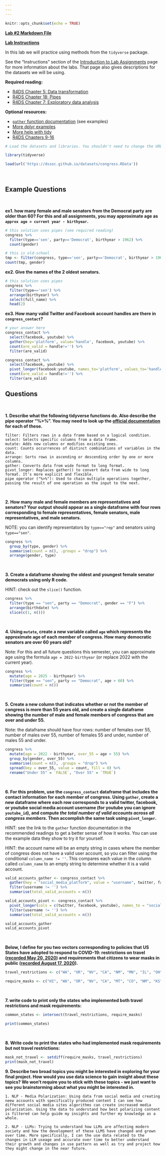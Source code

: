 ---
---
---

```{r setup, include=FALSE}
knitr::opts_chunk$set(echo = TRUE)
```

[**Lab #2 Markdown File**](/assignments/Lab_2.Rmd)

[**Lab Instructions**](https://dssoc.github.io/assignments/lab_instructions.html)

In this lab we will practice using methods from the `tidyverse` package.

See the "Instructions" section of the [Introduction to Lab Assignments](https://dssoc.github.io/assignments/lab_instructions.html) page for more information about the labs. That page also gives descriptions for the datasets we will be using.

**Required reading:**

-   [R4DS Chapter 5: Data transformation](https://r4ds.had.co.nz/transform.html)
-   [R4DS Chapter 18: Pipes](https://r4ds.had.co.nz/pipes.html)
-   [R4DS Chapter 7: Exploratory data analysis](https://r4ds.had.co.nz/exploratory-data-analysis.html)

**Optional resources:**

-   [`gather` function documentation](https://tidyr.tidyverse.org/reference/gather.html#examples) (see examples)
-   [More dplyr examples](https://rstudio.cloud/learn/primers/2)
-   [More help with tidy](https://rstudio.cloud/learn/primers/4)
-   [R4DS Chapters 9-16](https://r4ds.had.co.nz/wrangle-intro.html)

```{r message=FALSE, echo=FALSE}
# Load the datasets and libraries. You shouldn't need to change the URL in the `load` function.

library(tidyverse)

load(url('https://dssoc.github.io/datasets/congress.RData'))
```

<br/>

## Example Questions

<br>

**ex1. how many female and male senators from the Democrat party are older than 60? For this and all assignments, you may approximate age as `approx age = current year - birthyear`.**

```{r}
# this solution uses pipes (see required reading)
congress %>% 
  filter(type=='sen', party=='Democrat', birthyear > 1962) %>% 
  count(gender)

# this is old-school
tmp <- filter(congress, type=='sen', party=='Democrat', birthyear > 1962)
count(tmp, gender)
```

**ex2. Give the names of the 2 oldest senators.**

```{r}
# this solution uses pipes
congress %>% 
  filter(type=='sen') %>% 
  arrange(birthyear) %>% 
  select(full_name) %>% 
  head(2)
```

**ex3. How many valid Twitter and Facebook account handles are there in `congress_contact`?**

```{r}
# your answer here
congress_contact %>% 
  select(facebook, youtube) %>% 
  gather(key='platform', value='handle', facebook, youtube) %>% 
  count(are_valid = handle!='') %>% 
  filter(are_valid)

congress_contact %>% 
  select(facebook, youtube) %>% 
  pivot_longer(facebook:youtube, names_to='platform', values_to='handle') %>% 
  count(are_valid = handle!='') %>% 
  filter(are_valid)
```

## Questions

<br>

**1. Describe what the following tidyverse functions do. Also describe the pipe operator "%\>%". You may need to look up the [official documentation](https://www.rdocumentation.org/) for each of these.**

```         
filter: Filters rows in a data frame based on a logical condition.
select: Selects specific columns from a data frame.
mutate: Adds new columns or modifies existing ones.
count: Counts occurrences of distinct combinations of variables in the data.
arrange: Sorts rows in ascending or descending order by one or more columns.
gather: Converts data from wide format to long format.
pivot_longer: Replaces gather() to convert data from wide to long format. It’s more explicit and flexible.
pipe operator ("%>%"): Used to chain multiple operations together, passing the result of one operation as the input to the next.
```

<br/>

**2. How many male and female members are representatives and senators? Your output should appear as a single dataframe with four rows corresponding to female representatives, female senators, male representatives, and male senators.**

NOTE: you can identify representators by `type=="rep"` and senators using `type=="sen"`.

```{r}
congress %>% 
  group_by(type, gender) %>%
  summarise(count = n(), .groups = "drop") %>%
  arrange(gender, type)

```

<br/>

**3. Create a dataframe showing the oldest and youngest female senator democrats using only R code.**

HINT: check out the `slice()` function.

```{r}
congress %>% 
  filter(type == "sen", party == "Democrat", gender == "F") %>%
  arrange(birthdate) %>%
  slice(c(1, n()))

```

<br/>

**4. Using `mutate`, create a new variable called `age` which represents the approximate age of each member of congress. How many democratic senators are over 60 years old?**

Note: For this and all future questions this semester, you can approximate age using the formula `age = 2022-birthyear` (or replace 2022 with the current year).

```{r}
congress %>% 
  mutate(age = 2025 - birthyear) %>%
  filter(type == "sen", party == "Democrat", age > 60) %>%
  summarise(count = n())
```

<br/>

**5. Create a new column that indicates whether or not the member of congress is more than 55 years old, and create a single dataframe showing the number of male and female members of congress that are over and under 55.**

Note: the dataframe should have four rows: number of females over 55, number of males over 55, number of females 55 and under, number of males 55 and under.

```{r}
congress %>% 
  mutate(age = 2022 - birthyear, over_55 = age > 55) %>%  
  group_by(gender, over_55) %>% 
  summarise(count = n(), .groups = "drop") %>% 
  spread(key = over_55, value = count, fill = 0) %>%
  rename("Under 55" = `FALSE`, "Over 55" = `TRUE`)
```

<br/>

**6. For this problem, use the `congress_contact` dataframe that includes the contact information for each member of congress. Using `gather`, create a new dataframe where each row corresponds to a valid twitter, facebook, or youtube social media account username (for youtube you can ignore `youtube_id`), and compute *the total number of valid accounts across all congress members*. Then accomplish the same task using `pivot_longer`.**

HINT: see the link to the `gather` function documentation in the recommended readings to get a better sense of how it works. You can use the example data they show to try it for yourself.

HINT: the account name will be an empty string in cases where the member of congress does not have a valid user account, so you can filter using the conditional `column_name != ''`. This compares each value in the column called `column_name` to an empty string to determine whether it is a valid account.

```{r}
valid_accounts_gather <- congress_contact %>%
  gather(key = "social_media_platform", value = "username", twitter, facebook, youtube) %>%
  filter(username != '') %>%
  summarise(total_valid_accounts = n())

valid_accounts_pivot <- congress_contact %>%
  pivot_longer(cols = c(twitter, facebook, youtube), names_to = "social_media_platform", values_to = "username") %>%
  filter(username != '') %>%
  summarise(total_valid_accounts = n())

valid_accounts_gather
valid_accounts_pivot
```

<br/>

**Below, I define for you two vectors corresponding to policies that US States have adopted to respond to COVID-19: restrictions on travel ([recorded May 20, 2020](https://www.wsj.com/articles/a-state-by-state-guide-to-coronavirus-lockdowns-11584749351)) and requirements that citizens to wear masks in public ([recorded August 17, 2020](https://www.cnn.com/2020/06/19/us/states-face-mask-coronavirus-trnd/index.html)).**

```{r}
travel_restrictions <- c("WA", "OR", "NV", "CA", "NM", "MN", "IL", "OH", "MI", "PA", "VA", "NY", "MA", "VH", "ME", "DE", "MD", "NJ")

require_masks <- c("HI", "WA", "OR", "NV", "CA", "MT", "CO", "NM", "KS", "TX", "MN", "AR", "LA", "WI", "IL", "AL", "MI", "IN", "OH", "KY", "WV", "NC", "VA", "DC", "DE", "PA", "NY", "VT", "NH", "MA", "RI", "CT", "ME")
```

<br/>

**7. write code to print only the states who implemented both travel restrictions and mask requirements:**

```{r}
common_states <- intersect(travel_restrictions, require_masks)

print(common_states)
```

<br/>

**8. Write code to print the states who had implemented mask requirements but not travel restrictions:**

```{r}
mask_not_travel <- setdiff(require_masks, travel_restrictions)
print(mask_not_travel)
```

**9. Describe two broad topics you might be interested in exploring for your final project. How would you use data science to gain insight about these topics? We won't require you to stick with these topics - we just want to see you brainstorming about what you might be interested in.**

```         
1. NLP - Media Polarization: Using data from social media and creating neew accounts with specifically produced content I can see how different social media sites algorithms can create increased media polarization. Using the data to understand how best polarizing content is filtered can help guide my insights and further my knowledge as a whole.

2. NLP - LLMs: Trying to understand how LLMs are affecting modern society and how the development of these LLMS have changed and grown over time. More specifically, I can the use data related to the changes in LLM useage and accurate over time to better understand their growth and changes in use pattern as well as try and project how they might change in the near future.
```
